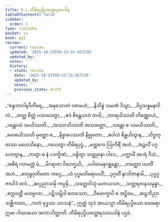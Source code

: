 ```yaml
---
title: 9.1 တိမိရပုပ္ဖိယတ္ထေရအပဒါန
tableOfContents: false
sidebar:
  order: 1
type: tipitaka
basket: su
book: ap1
review:
  current: review
  updated: '2025-10-23T09:13:33.567230'
  updated_by: ''
  notes: ''
  history:
  - state: review
    date: '2025-10-23T09:13:33.567230'
    updated_by: ''
    notes: ''
    previous_state: draft
---
```



<ReviewStatus review={frontmatter.review} showDetails={true} />

<HypothesisAnnotation frontmatter={frontmatter} />

<DynamicBreadcrumb />

<Division number="1" book="ap1" e="ch" v="20" p="140">

<Paragraph number="1686" type="verses" book="ap1">
_“စန္ဒဘာဂါနဒီတီရေ,_  
_အနုသောတံ ဝဇာမဟံ;_  
_နိသိန္နံ သမဏံ ဒိသွာ,_  
_ဝိပ္ပသန္နမနာဝိလံ._  

</Paragraph>

</Division>
<Division number="2" book="ap1" e="ch" v="20" p="140">

<Paragraph number="1687" type="verses" book="ap1">
_တတ္ထ စိတ္တံ ပသာဒေတွာ,_  
_ဧဝံ စိန္တေသဟံ တဒါ;_  
_တာရယိဿတိ တိဏ္ဏောယံ,_  
_ဒန္တောယံ ဒမယိဿတိ._  

</Paragraph>

</Division>
<Division number="3" book="ap1" e="ch" v="20" p="140">

<Paragraph number="1688" type="verses" book="ap1">
_အဿာသိဿတိ အဿတ္ထော,_  
_သန္တော စ သမယိဿတိ;_  
_မောစယိဿတိ မုတ္တော စ,_  
_နိဗ္ဗာပေဿတိ နိဗ္ဗုတော._  

</Paragraph>

</Division>
<Division number="4" book="ap1" e="ch" v="20" p="140">

<Paragraph number="1689" type="verses" book="ap1">
_ဧဝါဟံ စိန္တယိတွာန,_  
_သိဒ္ဓတ္ထဿ မဟေသိနော;_  
_ဂဟေတွာ တိမိရပုပ္ဖံ,_  
_မတ္ထကေ ဩကိရိံ အဟံ._  

</Paragraph>

</Division>
<Division number="5" book="ap1" e="ch" v="20" p="140">

<Paragraph number="1690" type="verses" book="ap1">
_အဉ္ဇလိံ ပဂ္ဂဟေတွာန,_  
_ကတွာ စ နံ ပဒက္ခိဏံ;_  
_ဝန္ဒိတွာ သတ္ထုနော ပါဒေ,_  
_ပက္ကာမိံ အပရံ ဒိသံ._  

</Paragraph>

</Division>
<Division number="6" book="ap1" e="ch" v="20" p="140">

<Paragraph number="1691" type="verses" book="ap1">
_အစိရံ ဂတမတ္တံ မံ,_  
_မိဂရာဇာ ဝိဟေဌယိ;_  
_ပပါတမနုဂစ္ဆန္တော,_  
_တတ္ထေဝ ပပတိံ အဟံ._  

</Paragraph>

</Division>
<Division number="7" book="ap1" e="ch" v="20" p="140">

<Paragraph number="1692" type="verses" book="ap1">
_စတုန္နဝုတိတော ကပ္ပေ,_  
_ယံ ပုပ္ဖမဘိရောပယိံ;_  
_ဒုဂ္ဂတိံ နာဘိဇာနာမိ,_  
_ပုပ္ဖပူဇာယိဒံ ဖလံ._  

</Paragraph>

</Division>
<Division number="8" book="ap1" e="ch" v="20" p="140">

<Paragraph number="1693" type="verses" book="ap1">
_ဆပ္ပညာသမှိ ကပ္ပမှိ,_  
_သတ္တေဝါသုံ မဟာယသာ;_  
_သတ္တရတနသမ္ပန္နာ,_  
_စက္ကဝတ္တီ မဟဗ္ဗလာ._  

</Paragraph>

</Division>
<Division number="9" book="ap1" e="ch" v="20" p="140">

<Paragraph number="1694" type="verses" book="ap1">
_ပဋိသမ္ဘိဒါ စတဿော,_  
_ဝိမောက္ခာပိ စ အဋ္ဌိမေ;_  
_ဆဠဘိညာ သစ္ဆိကတာ,_  
_ကတံ ဗုဒ္ဓဿ သာသနံ”._  

</Paragraph>

<Paragraph number="1695" book="ap1">
ဣတ္ထံ သုဒံ အာယသ္မာ တိမိရပုပ္ဖိယော ထေရော ဣမာ ဂါထာယော အဘာသိတ္ထာတိ.

</Paragraph>
</Division>

<Paragraph number="1696" type="center" book="ap1">
တိမိရပုပ္ဖိယတ္ထေရဿာပဒါနံ ပဌမံ.
</Paragraph>